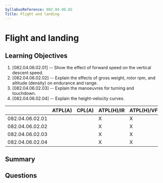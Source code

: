 ```yaml
---
SyllabusReference: 082.04.06.02
Title: Flight and landing
---
```


# Flight and landing

## Learning Objectives

1. [082.04.06.02.01] -- Show the effect of forward speed on the vertical descent speed.
2. [082.04.06.02.02] -- Explain the effects of gross weight, rotor rpm, and altitude (density) on endurance and range.
3. [082.04.06.02.03] -- Explain the manoeuvres for turning and touchdown.
4. [082.04.06.02.04] -- Explain the height-velocity curves.


|                 | ATPL(A) | CPL(A) | ATPL(H)/IR | ATPL(H)/VFR | CPL(H) | IR | CBIR(A) |
|-----------------|---------|--------|------------|-------------|--------|----|---------|
| 082.04.06.02.01 |         |        |      X     |      X      |   X    |    |         |
| 082.04.06.02.02 |         |        |      X     |      X      |   X    |    |         |
| 082.04.06.02.03 |         |        |      X     |      X      |   X    |    |         |
| 082.04.06.02.04 |         |        |      X     |      X      |   X    |    |         |

## Summary

## Questions
